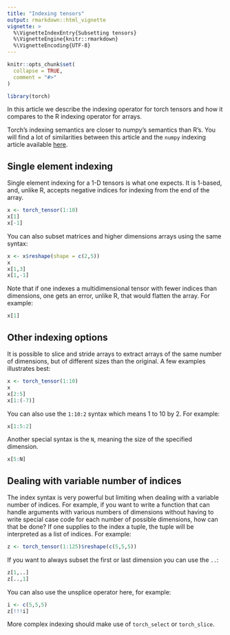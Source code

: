 ```yaml
---
title: "Indexing tensors"
output: rmarkdown::html_vignette
vignette: >
  %\VignetteIndexEntry{Subsetting tensors}
  %\VignetteEngine{knitr::rmarkdown}
  %\VignetteEncoding{UTF-8}
---
```


```r
knitr::opts_chunk$set(
  collapse = TRUE,
  comment = "#>"
)
```

```r
library(torch)
```

In this article we describe the indexing operator for
torch tensors and how it compares to the R indexing
operator for arrays.

Torch's indexing semantics are closer to numpy's semantics than R's. You will find a lot of similarities between this article and the `numpy` indexing article available [here](https://docs.scipy.org/doc/numpy-1.10.0/user/basics.indexing.html).

## Single element indexing

Single element indexing for a 1-D tensors is what one expects. It is 1-based, and, unlike R, accepts negative
indices for indexing from the end of the array.

```r
x <- torch_tensor(1:10)
x[1]
x[-1]
```
You can also subset matrices and higher dimensions arrays using the same syntax:

```r
x <- x$reshape(shape = c(2,5))
x
x[1,3]
x[1,-1]
```
Note that if one indexes a multidimensional tensor with 
fewer indices than dimensions, one gets an error, unlike R, that would flatten the array. For example:

```r
x[1]
```

## Other indexing options

It is possible to slice and stride arrays to extract arrays of the same number of dimensions, but of different sizes than the original. A few examples illustrates best:

```r
x <- torch_tensor(1:10)
x
x[2:5]
x[1:(-7)]
```
You can also use the `1:10:2` syntax which means 1 to 10 by 2. For example:

```r
x[1:5:2]
```
Another special syntax is the `N`, meaning the size of the specified dimension.

```r
x[5:N]
```
## Dealing with variable number of indices

The index syntax is very powerful but limiting when dealing with a variable number of indices. For example, if you want to write a function that can handle arguments with various numbers of dimensions without having to write special case code for each number of possible dimensions, how can that be done? If one supplies to the index a tuple, the tuple will be interpreted as a list of indices. For example:

```r
z <- torch_tensor(1:125)$reshape(c(5,5,5))
```

If you want to always subset the first or last dimension you can use the `..`:

```r
z[1,..]
z[..,1]
```
You can also use the unsplice operator here, for example:

```r
i <- c(5,5,5)
z[!!!i]
```
More complex indexing should make use of `torch_select` or `torch_slice`.
